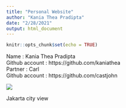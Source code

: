 ```yaml
---
title: "Personal Website"
author: "Kania Thea Pradipta"
date: "2/28/2021"
output: html_document
---
```


```r
knitr::opts_chunk$set(echo = TRUE)
```

Name : Kania Thea Pradipta <br>
Github account : https://github.com/kaniathea <br>
Partner : Carl <br>
Github account : https://github.com/castjohn <br>

![](https://cdn.britannica.com/88/132688-050-E9739DD9/Skyline-Jakarta-Indonesia.jpg)

Jakarta city view